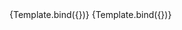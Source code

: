 

<Meta title="atoms/Input" component={Input} />


<Canvas>
  <Story
    name="Base"
    argTypes={argTypes}
    args={{
      placeholder: "placeholder",
    }}
  >
    {Template.bind({})}
  </Story>
</Canvas>

<Canvas>
  <Story
    name="XL"
    argTypes={argTypes}
    args={{
      size: "xl",
      placeholder: "100.10111",
    }}
  >
    {Template.bind({})}
  </Story>
</Canvas>
